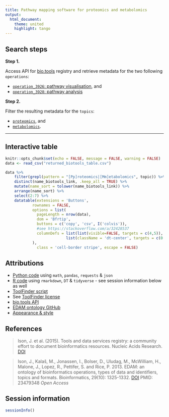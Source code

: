 ---
title: Pathway mapping software for proteomics and metabolomics
output:
  html_document:
    theme: united
    highlight: tango
---

## Search steps

**Step 1.**

Access API for [bio.tools](https://bio.tools/) registry and retrieve metadata for the two following `operations`:

- [`operation_3926`: pathway visualisation](https://edamontology.github.io/edam-browser/#operation_3926), and
- [`operation_3928`: pathway analysis](https://edamontology.github.io/edam-browser/#operation_3928)

**Step 2.**

Filter the resulting metadata for the `topics`:

- [`proteomics`](https://edamontology.github.io/edam-browser/#topic_0121), and
- [`metabolomics`](https://edamontology.github.io/edam-browser/#topic_3172).

---

## Interactive table

```{r setup, include=FALSE, warning = FALSE}
knitr::opts_chunk$set(echo = FALSE, message = FALSE, warning = FALSE)
data <- read_csv("returned_biotools_table.csv")
```



```{r}
data %>%
    filter(grepl(pattern = "[Pp]roteomics|[Mm]etabolomics", topic)) %>%
    distinct(name_biotools_link, .keep_all = TRUE) %>%
    mutate(name_sort = tolower(name_biotools_link)) %>%
    arrange(name_sort) %>%
    select(2:7) %>%
    datatable(extensions = 'Buttons',
            rownames = FALSE,
            options = list(
              pageLength = nrow(data),
              dom = 'Bfrtip',
              buttons = c('copy', 'csv', I('colvis')),
              #see https://stackoverflow.com/a/32428537
              columnDefs = list(list(visible=FALSE, targets = c(4,5)),
                           list(className = 'dt-center', targets = c(0:4)))
            ),
              class = 'cell-border stripe', escape = FALSE)
```

## Attributions

- [Python code](main.py) using `math`, `pandas`, `requests` & `json`
- [R code](main.R) using `rmarkdown`, `DT` & `tidyverse` - see session information below as well
- [ToolFinder script](https://github.com/AustralianBioCommons/australianbiocommons.github.io/blob/84b42b19370ab8133453c4757ba5edffc62ce360/finders/toolfinder.py)
- See [ToolFinder license](https://github.com/AustralianBioCommons/australianbiocommons.github.io/blob/c759d99a32f4d345e3601c7113a1951cd54d825e/LICENSE)
- [bio.tools API](https://biotools.readthedocs.io/en/latest/api_reference.html)
- [EDAM ontology GitHub](https://github.com/edamontology/edamontology)
- [Appearance & style](https://bookdown.org/yihui/rmarkdown/html-document.html#appearance-and-style)

## References

> Ison, J. et al. (2015). Tools and data services registry: a community effort to document bioinformatics resources. Nucleic Acids Research. [DOI](https://doi.org/10.1093/nar/gkv1116)

> Ison, J., Kalaš, M., Jonassen, I., Bolser, D., Uludag, M., McWilliam, H., Malone, J., Lopez, R., Pettifer, S. and Rice, P. 2013. EDAM: an ontology of bioinformatics operations, types of data and identifiers, topics and formats. Bioinformatics, 29(10): 1325-1332. [DOI](https://doi.org/10.1093/bioinformatics/btt113) PMID: 23479348 *Open Access*

## Session information

```{r}
sessionInfo()
```